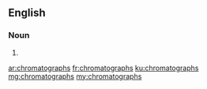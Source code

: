 ==English==

===Noun===
{{head|en|plural}}

# {{plural of|chromatograph|lang=en|nocat=1}}

[[ar:chromatographs]]
[[fr:chromatographs]]
[[ku:chromatographs]]
[[mg:chromatographs]]
[[my:chromatographs]]